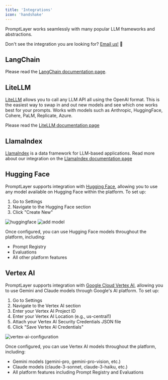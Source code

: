 ```yaml
---
title: 'Integrations'
icon: 'handshake'
---
```


PromptLayer works seamlessly with many popular LLM frameworks and abstractions.

Don't see the integration you are looking for? [Email us!](mailto:hello@promptlayer.com) 👋

## LangChain

Please read the [LangChain documentation page](/languages/langchain).

## LiteLLM

[LiteLLM](https://github.com/BerriAI/litellm) allows you to call any LLM API all using the OpenAI format. This is the easiest way to swap in and out new models and see which one works best for your prompts. Works with models such as Anthropic, HuggingFace, Cohere, PaLM, Replicate, Azure.

Please read the [LiteLLM documentation page](https://docs.litellm.ai/docs/observability/promptlayer_integration)

## LlamaIndex 

[LlamaIndex](https://www.llamaindex.ai/) is a data framework for LLM-based applications. Read more about our integration on the [LlamaIndex documentation page](https://docs.llamaindex.ai/en/stable/module_guides/observability/observability.html#promptlayer)

## Hugging Face

PromptLayer supports integration with [Hugging Face](https://huggingface.co/models), allowing you to use any model available on Hugging Face within the platform. To set up:

1. Go to Settings
2. Navigate to the Hugging Face section
3. Click "Create New"

![huggingface](../images/huggingface.png)
![add model](../images/huggingface-add-model.png)

Once configured, you can use Hugging Face models throughout the platform, including:

- Prompt Registry
- Evaluations
- All other platform features

## Vertex AI

PromptLayer supports integration with [Google Cloud Vertex AI](https://cloud.google.com/vertex-ai), allowing you to use Gemini and Claude models through Google's AI platform. To set up:

1. Go to Settings
2. Navigate to the Vertex AI section
3. Enter your Vertex AI Project ID
4. Enter your Vertex AI Location (e.g., us-central1)
5. Attach your Vertex AI Security Credentials JSON file
6. Click "Save Vertex AI Credentials"

![vertex-ai-configuration](../images/vertex-ai-configuration.png)

Once configured, you can use Vertex AI models throughout the platform, including:

- Gemini models (gemini-pro, gemini-pro-vision, etc.)
- Claude models (claude-3-sonnet, claude-3-haiku, etc.)
- All platform features including Prompt Registry and Evaluations

